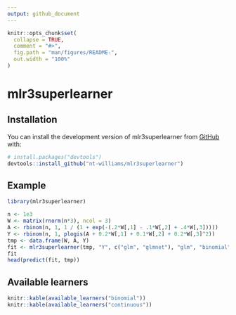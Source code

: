 ```yaml
---
output: github_document
---
```


<!-- README.md is generated from README.Rmd. Please edit that file -->

```r
knitr::opts_chunk$set(
  collapse = TRUE,
  comment = "#>",
  fig.path = "man/figures/README-",
  out.width = "100%"
)
```

# mlr3superlearner

<!-- badges: start -->
<!-- badges: end -->

## Installation

You can install the development version of mlr3superlearner from [GitHub](https://github.com/) with:

``` r
# install.packages("devtools")
devtools::install_github("nt-williams/mlr3superlearner")
``` 

## Example

```r
library(mlr3superlearner)

n <- 1e3
W <- matrix(rnorm(n*3), ncol = 3)
A <- rbinom(n, 1, 1 / (1 + exp(-(.2*W[,1] - .1*W[,2] + .4*W[,3]))))
Y <- rbinom(n, 1, plogis(A + 0.2*W[,1] + 0.1*W[,2] + 0.2*W[,3]^2))
tmp <- data.frame(W, A, Y)
fit <- mlr3superlearner(tmp, "Y", c("glm", "glmnet"), "glm", "binomial")
fit
head(predict(fit, tmp))
```

## Available learners

```r
knitr::kable(available_learners("binomial"))
knitr::kable(available_learners("continuous"))
```

